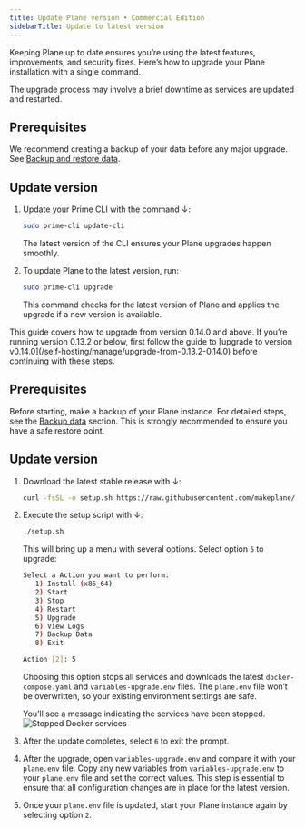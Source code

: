 ```yaml
---
title: Update Plane version • Commercial Edition
sidebarTitle: Update to latest version
---
```

Keeping Plane up to date ensures you’re using the latest features, improvements, and security fixes. Here’s how to upgrade your Plane installation with a single command.

<Note>
The upgrade process may involve a brief downtime as services are updated and restarted.
</Note>

## Prerequisites
We recommend creating a backup of your data before any major upgrade. See [Backup and restore data](/self-hosting/manage/backup-restore).

## Update version

1. Update your Prime CLI with the command ↓:
   ```bash
   sudo prime-cli update-cli
   ``` 
   The latest version of the CLI ensures your Plane upgrades happen smoothly.

2. To update Plane to the latest version, run:
   ```bash
   sudo prime-cli upgrade
   ```
   This command checks for the latest version of Plane and applies the upgrade if a new version is available.

<Accordion title="Community Edition">

<Warning>
This guide covers how to upgrade from version 0.14.0 and above. If you’re running version 0.13.2 or below, first follow the guide to [upgrade to version v0.14.0](/self-hosting/manage/upgrade-from-0.13.2-0.14.0) before continuing with these steps.
</Warning>

## Prerequisites

Before starting, make a backup of your Plane instance. For detailed steps, see the [Backup data](/self-hosting/manage/backup-restore#backup-data) section. This is strongly recommended to ensure you have a safe restore point.

## Update version

1. Download the latest stable release with ↓:
    ```bash
    curl -fsSL -o setup.sh https://raw.githubusercontent.com/makeplane/plane/master/deploy/selfhost/install.sh
    ```

2. Execute the setup script with ↓:
   ```bash
   ./setup.sh
   ```
   This will bring up a menu with several options. Select option `5` to upgrade:

   ```bash
   Select a Action you want to perform:
      1) Install (x86_64)
      2) Start
      3) Stop
      4) Restart
      5) Upgrade
      6) View Logs
      7) Backup Data
      8) Exit

   Action [2]: 5
   ```
   Choosing this option stops all services and downloads the latest `docker-compose.yaml` and `variables-upgrade.env` files. The `plane.env` file won’t be overwritten, so your existing environment settings are safe.

   You’ll see a message indicating the services have been stopped.
   ![Stopped Docker services](/images/docker-compose/stopped-docker.png)

3. After the update completes, select `6` to exit the prompt.

4. After the upgrade, open `variables-upgrade.env` and compare it with your `plane.env` file. Copy any new variables from `variables-upgrade.env` to your `plane.env` file and set the correct values. This step is essential to ensure that all configuration changes are in place for the latest version.

5. Once your `plane.env` file is updated, start your Plane instance again by selecting option `2`.

</Accordion>